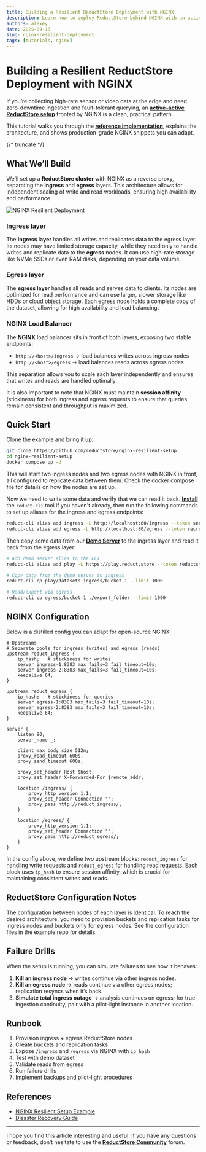 ```yaml
---
title: Building a Resilient ReductStore Deployment with NGINX
description: Learn how to deploy ReductStore behind NGINX with an active–active model for zero-downtime ingestion and querying.
authors: alexey
date: 2025-09-13
slug: nginx-resilient-deployment
tags: [tutorials, nginx]
---
```


# Building a Resilient ReductStore Deployment with NGINX

If you’re collecting high-rate sensor or video data at the edge and need zero-downtime ingestion and fault-tolerant querying, an **[active–active ReductStore setup](/docs/guides/disaster-recovery#active-active-setup)** fronted by NGINX is a clean, practical pattern.

This tutorial walks you through the **[reference implementation](https://github.com/reductstore/nginx-resilient-setup)**, explains the architecture, and shows production-grade NGINX snippets you can adapt.

{/* truncate */}

## What We’ll Build


We’ll set up a **ReductStore cluster** with NGINX as a reverse proxy, separating the **ingress** and **egress** layers.
This architecture allows for independent scaling of write and read workloads, ensuring high availability and performance.

![NGINX Resilient Deployment](./img/disaster_recovery_active_active.png)


### Ingress layer

The **ingress layer** handles all writes and replicates data to the egress layer. Its nodes may have limited storage capacity, while they need only to handle writes and replicate data to the **egress** nodes.
It can use high-rate storage like NVMe SSDs or even RAM disks, depending on your data volume.

### Egress layer

The **egress layer** handles all reads and serves data to clients. Its nodes are optimized for read performance and can use larger, slower storage like HDDs or cloud object storage.
Each egress node holds a complete copy of the dataset, allowing for high availability and load balancing.

### NGINX Load Balancer

The **NGINX** load balancer sits in front of both layers, exposing two stable endpoints:

- `http://<host>/ingress` → load balances writes across ingress nodes
- `http://<host>/egress` → load balances reads across egress nodes

This separation allows you to scale each layer independently and ensures that writes and reads are handled optimally.

It is also important to note that NGINX must maintain **session affinity** (stickiness) for both ingress and egress requests to ensure that queries remain consistent and throughput is maximized.

## Quick Start

Clone the example and bring it up:

```bash
git clone https://github.com/reductstore/nginx-resilient-setup
cd nginx-resilient-setup
docker compose up -d
```

This will start two ingress nodes and two egress nodes with NGINX in front, all configured to replicate data between them.
Check the docker compose file for details on how the nodes are set up.

Now we need to write some data and verify that we can read it back.
[**Install**](/download) the `reduct-cli` tool if you haven't already, then run the following commands to set up aliases for the ingress and egress endpoints:

```bash
reduct-cli alias add ingress -L http://localhost:80/ingress --token secret
reduct-cli alias add egress -L http://localhost:80/egress --token secret
```

Then copy some data from our [**Demo Server**](https://play.reduct.store) to the ingress layer and read it back from the egress layer:

```bash
# Add demo server alias to the CLI
reduct-cli alias add play -L https://play.reduct.store --token reductstore

# Copy data from the demo server to ingress
reduct-cli cp play/datasets ingress/bucket-1 --limit 1000

# Read/export via egress
reduct-cli cp egress/bucket-1 ./export_folder --limit 1000
```

## NGINX Configuration

Below is a distilled config you can adapt for open-source NGINX:

```nginx
# Upstreams
# Separate pools for ingress (writes) and egress (reads)
upstream reduct_ingress {
    ip_hash;   # stickiness for writes
    server ingress-1:8383 max_fails=3 fail_timeout=10s;
    server ingress-2:8383 max_fails=3 fail_timeout=10s;
    keepalive 64;
}

upstream reduct_egress {
    ip_hash;   # stickiness for queries
    server egress-1:8383 max_fails=3 fail_timeout=10s;
    server egress-2:8383 max_fails=3 fail_timeout=10s;
    keepalive 64;
}

server {
    listen 80;
    server_name _;

    client_max_body_size 512m;
    proxy_read_timeout 600s;
    proxy_send_timeout 600s;

    proxy_set_header Host $host;
    proxy_set_header X-Forwarded-For $remote_addr;

    location /ingress/ {
        proxy_http_version 1.1;
        proxy_set_header Connection "";
        proxy_pass http://reduct_ingress/;
    }

    location /egress/ {
        proxy_http_version 1.1;
        proxy_set_header Connection "";
        proxy_pass http://reduct_egress/;
    }
}
```

In the config above, we define two upstream blocks: `reduct_ingress` for handling write requests and `reduct_egress` for handling read requests.
Each block uses `ip_hash` to ensure session affinity, which is crucial for maintaining consistent writes and reads.

## ReductStore Configuration Notes

The configuration between nodes of each layer is identical. To reach the desired architecture, you need to provision buckets and replication tasks for
ingress nodes and buckets only for egress nodes. See the configuration files in the example repo for details.

## Failure Drills

When the setup is running, you can simulate failures to see how it behaves:

1. **Kill an ingress node** → writes continue via other ingress nodes.
2. **Kill an egress node** → reads continue via other egress nodes; replication resyncs when it’s back.
3. **Simulate total ingress outage** → analysis continues on egress; for true ingestion continuity, pair with a pilot-light instance in another location.


## Runbook

1. Provision ingress + egress ReductStore nodes
2. Create buckets and replication tasks
3. Expose `/ingress` and `/egress` via NGINX with `ip_hash`
4. Test with demo dataset
5. Validate reads from egress
6. Run failure drills
7. Implement backups and pilot-light procedures

## References

- [NGINX Resilient Setup Example](https://github.com/reductstore/nginx-resilient-setup)
- [Disaster Recovery Guide](/docs/guides/disaster-recovery)

---

I hope you find this article interesting and useful. If you have any questions or feedback, don’t hesitate to use the [**ReductStore Community**](https://community.reduct.store/signup) forum.
